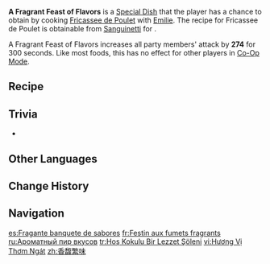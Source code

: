 {{Food Infobox
|id              = 108683
|description     = The fermented fruit juice holds a subtle floral fragrance that fills your palate with woody scents, while the silken cream glides alongside, imparting both taste and flavor in moderation. The afterglow of the abundant aroma lingers on, an indelible gourmet encounter.
|type            = ATK-Boosting Dishes
|effectType      = ATK Up
|effect          = Increases all party members' ATK by '''274''' for 300s.
|eff_att1        = ATK
|quality         = 3
|character       = Emilie
|base            = Fricassee de Poulet
}}
'''A Fragrant Feast of Flavors''' is a [[Special Dish]] that the player has a chance to obtain by cooking [[Fricassee de Poulet]] with [[Emilie]]. The recipe for Fricassee de Poulet is obtainable from [[Sanguinetti]] for {{Item|Mora|x=5,000}}.

A Fragrant Feast of Flavors increases all party members' attack by '''274''' for 300 seconds. Like most foods, this has no effect for other players in [[Co-Op Mode]].

==Recipe==
{{Recipe
|Fowl = 4
|Fermented Juice = 3
|Onion = 3
|Cream = 2
|character = Emilie
|type = Cooking
|sort = Fowl;Fermented Juice;Onion;Cream
}}

==Trivia==
* {{Mail Attachments by Category List}}

==Other Languages==
{{Other Languages
|en       = A Fragrant Feast of Flavors
|zhs      = 香馥繁味
|zhs_rm   = Xiāngfù Fánwèi
|zht      = 香馥繁味
|zht_rm   = Xiāngfù Fánwèi
|zh_tl    = Fragrant Complex Taste
|ja       = 香り交じり合う風味
|ja_rm    = Kaori Majiriau Fuumi
|ja_tl    = Flavors of Blended Fragrances
|ko       = 향기로운 맛의 향연
|ko_rm    = Hyang'giroun Mat-ui Hyang'yeon
|ko_tl    = A Fragrant Feast of Flavors
|es       = Fragrante banquete de sabores
|es_tl    = Fragrant Banquet of Flavors
|fr       = Festin aux fumets fragrants
|fr_tl    = Feast with Fragrant Aromas
|ru       = Ароматный пир вкусов
|ru_tl    = A Fragrant Feast of Flavors
|th       = A Fragrant Feast of Flavors
|vi       = Hương Vị Thơm Ngát
|vi_tl    = 
|de       = Ein duftendes Fest der Genüsse
|de_tl    = A Fragrant Feast of Delights
|id       = A Fragrant Feast of Flavors
|pt       = Banquete de Sabores
|pt_tl    = Banquet of Flavors
|tr       = Hoş Kokulu Bir Lezzet Şöleni
|tr_tl    = 
|it       = Banchetto di sapori fragranti
|it_tl    = Banquet of Fragrant Flavors
}}

==Change History==
{{Change History|4.8}}

==Navigation==
{{Food Navbox|type=Special Dishes}}

[[es:Fragante banquete de sabores]]
[[fr:Festin aux fumets fragrants]]
[[ru:Ароматный пир вкусов]]
[[tr:Hoş Kokulu Bir Lezzet Şöleni]]
[[vi:Hương Vị Thơm Ngát]]
[[zh:香馥繁味]]